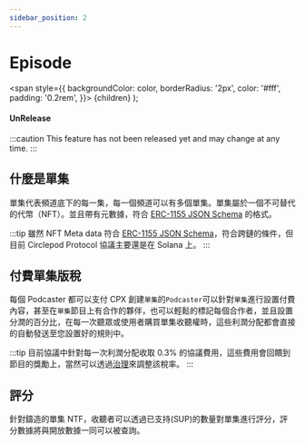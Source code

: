 ```yaml
---
sidebar_position: 2
---
```


# Episode

  <span
    style={{
      backgroundColor: color,
      borderRadius: '2px',
      color: '#fff',
      padding: '0.2rem',
    }}>
    {children}
  </span>
);

#### <Highlight color="#ff9966">UnRelease</Highlight>

:::caution
This feature has not been released yet and may change at any time.
:::

## 什麼是單集

單集代表頻道底下的每一集，每一個頻道可以有多個單集。單集屬於一個不可替代的代幣（NFT）。並且帶有元數據，符合 [ERC-1155 JSON Schema](https://github.com/ethereum/EIPs/blob/master/EIPS/eip-1155.md#erc-1155-metadata-uri-json-schema) 的格式。

:::tip
雖然 NFT Meta data 符合 [ERC-1155 JSON Schema](https://github.com/ethereum/EIPs/blob/master/EIPS/eip-1155.md#erc-1155-metadata-uri-json-schema)，符合跨鏈的條件，但目前 Circlepod Protocol 協議主要還是在 Solana 上。
:::

## 付費單集版稅

每個 Podcaster 都可以支付 CPX 創建`單集`的`Podcaster`可以針對`單集`進行設置付費內容，甚至在`單集`節目上有合作的夥伴，也可以輕鬆的標記每個合作者，並且設置分潤的百分比，在每一次聽眾或使用者購買單集收聽權時，這些利潤分配都會直接的自動發送至您設置好的規則中。

:::tip
目前協議中針對每一次利潤分配收取 0.3% 的協議費用，這些費用會回饋到節目的獎勵上，當然可以透過[治理](/docs/protocol/governance/intro)來調整該稅率。
:::

## 評分

針對鑄造的單集 NTF，收聽者可以透過已支持(SUP)的數量對單集進行評分，評分數據將與開放數據一同可以被查詢。